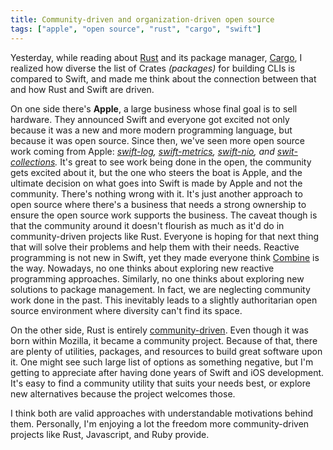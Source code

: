```yaml
---
title: Community-driven and organization-driven open source
tags: ["apple", "open source", "rust", "cargo", "swift"]
---
```


Yesterday,
while reading about [Rust](https://www.rust-lang.org/) and its package manager,
[Cargo](https://crates.io/),
I realized how diverse the list of Crates _(packages)_ for building CLIs is compared to Swift,
and made me think about the connection between that and how Rust and Swift are driven.

On one side there's **Apple**,
a large business whose final goal is to sell hardware.
They announced Swift and everyone got excited not only because it was a new and more modern programming language,
but because it was open source.
Since then,
we've seen more open source work coming from Apple:
_[swift-log](https://github.com/apple/swift-log),
[swift-metrics](https://github.com/apple/swift-metrics),
[swift-nio](https://github.com/apple/swift-nio),
and [swit-collections](https://github.com/apple/swift-collections)._
It's great to see work being done in the open,
the community gets excited about it,
but the one who steers the boat is Apple,
and the ultimate decision on what goes into Swift is made by Apple and not the community.
There's nothing wrong with it.
It's just another approach to open source where there's a business that needs a strong ownership to ensure the open source work supports the business.
The caveat though is that the community around it doesn't flourish as much as it'd do in community-driven projects like Rust.
Everyone is hoping for that next thing that will solve their problems and help them with their needs.
Reactive programming is not new in Swift,
yet they made everyone think [Combine](https://developer.apple.com/documentation/combine) is the way.
Nowadays, no one thinks about exploring new reactive programming approaches.
Similarly,
no one thinks about exploring new solutions to package management.
In fact, we are neglecting community work done in the past.
This inevitably leads to a slightly authoritarian open source environment where diversity can't find its space.

On the other side, Rust is entirely [community-driven](https://www.rust-lang.org/governance).
Even though it was born within Mozilla,
it became a community project.
Because of that,
there are plenty of utilities, packages, and resources to build great software upon it.
One might see such large list of options as something negative,
but I'm getting to appreciate after having done years of Swift and iOS development.
It's easy to find a community utility that suits your needs best,
or explore new alternatives because the project welcomes those.

I think both are valid approaches with understandable motivations behind them.
Personally, I'm enjoying a lot the freedom more community-driven projects like Rust, Javascript, and Ruby provide.
